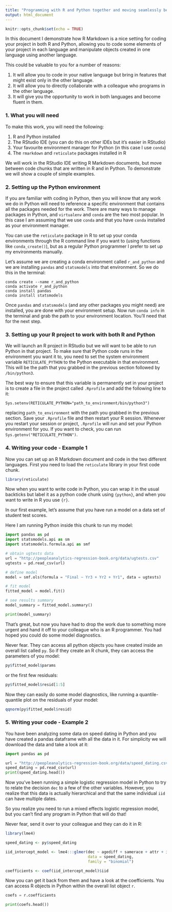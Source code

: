 ```yaml
---
title: "Programming with R and Python together and moving seamlessly between them in R Markdown"
output: html_document
---
```


```r
knitr::opts_chunk$set(echo = TRUE)
```

In this document I demonstrate how R Markdown is a nice setting for coding your project in both R and Python, allowing you to code some elements of your project in each language and manipulate objects created in one language using another language.

This could be valuable to you for a number of reasons:

1.  It will allow you to code in your native language but bring in features that might exist only in the other language.
2.  It will allow you to directly collaborate with a colleague who programs in the other language.
3.  It will give you the opportunity to work in both languages and become fluent in them.

### 1. What you will need

To make this work, you will need the following:

1.  R and Python installed
2.  The RStudio IDE (you can do this on other IDEs but it's easier in RStudio)
3.  Your favourite environment manager for Python (in this case I use `conda`)
4.  The `rmarkdown` and `reticulate` packages installed in R

We will work in the RStudio IDE writing R Markdown documents, but move between code chunks that are written in R and in Python.  To demonstrate we will show a couple of simple examples.

### 2. Setting up the Python environment

If you are familiar with coding in Python, then you will know that any work we do in Python will need to reference a specific environment that contains all the packages needed for the work.  There are many ways to manage packages in Python, and `virtualenv` and `conda` are the two most popular.  In this case I am assuming that we use `conda` and that you have `conda` installed as your environment manager.  

You can use the `reticulate` package in R to set up your conda environments through the R command line if you want to (using functions like `conda_create()`), but as a regular Python programmer I prefer to set up my environments manually.  

Let's assume we are creating a conda environment called `r_and_python` and we are installing `pandas` and `statsmodels` into that environment.  So we do this in the terminal:

```
conda create --name r_and_python
conda activate r_and_python
conda install pandas
conda install statsmodels
```

Once `pandas` and `statsmodels` (and any other packages you might need) are installed, you are done with your environment setup.  Now run `conda info` in the terminal and grab the path to your environment location.  You'll need that for the next step.


### 3. Setting up your R project to work with both R and Python

We will launch an R project in RStudio but we will want to be able to run Python in that project.  To make sure that Python code runs in the environment you want it to, you need to set the system environment variable `RETICULATE_PYTHON` to the Python executable in that environment.  This will be the path that you grabbed in the previous section followed by `/bin/python3`.

The best way to ensure that this variable is permanently set in your project is to create a file in the project called `.Rprofile` and add the following line to it:

```
Sys.setenv(RETICULATE_PYTHON="path_to_environment/bin/python3")
```

replacing `path_to_environment` with the path you grabbed in the previous section.  Save your `.Rprofile` file and then restart your R session.  Whenever you restart your session or project, `.Rprofile` will run and set your Python environment for you.  If you want to check, you can run `Sys.getenv("RETICULATE_PYTHON")`.


### 4. Writing your code - Example 1

Now you can set up an R Markdown document and code in the two different languages.  First you need to load the `reticulate` library in your first code chunk.

```r
library(reticulate)
```

Now when you want to write code in Python, you can wrap it in the usual backticks but label it as a python code chunk using `{python}`, and when you want to write in R you use `{r}`.

In our first example, let's assume that you have run a model on a data set of student test scores. 

Here I am running Python inside this chunk to run my model:

```python
import pandas as pd
import statsmodels.api as sm
import statsmodels.formula.api as smf

# obtain ugtests data
url = "http://peopleanalytics-regression-book.org/data/ugtests.csv"
ugtests = pd.read_csv(url)

# define model
model = smf.ols(formula = "Final ~ Yr3 + Yr2 + Yr1", data = ugtests)

# fit model
fitted_model = model.fit()

# see results summary
model_summary = fitted_model.summary()

print(model_summary)

```


That's great, but now you have had to drop the work due to something more urgent and hand it off to your colleague who is an R programmer.  You had hoped you could do some model diagnostics.

Never fear.  They can access all python objects you have created inside an overall list called `py`.  So if they create an R chunk, they can access the parameters of you model:  

```r
py$fitted_model$params
```

or the first few residuals:

```r
py$fitted_model$resid[1:5]
```

Now they can easily do some model diagnostics, like running a quantile-quantile plot on the residuals of your model:

```r
qqnorm(py$fitted_model$resid)

```


### 5. Writing your code - Example 2

You have been analyzing some data on speed dating in Python and you have created a pandas dataframe with all the data in it.  For simplicity we will download the data and take a look at it:

```python
import pandas as pd

url = "http://peopleanalytics-regression-book.org/data/speed_dating.csv"
speed_dating = pd.read_csv(url)
print(speed_dating.head())
```

Now you've been running a simple logistic regression model in Python to try to relate the decision `dec` to a few of the other variables.  However, you realize that this data is actually hierarchical and that the same individual `iid` can have multiple dates.

So you realize you need to run a mixed effects logistic regression model, but you can't find any program in Python that will do that!

Never fear, send it over to your colleague and they can do it in R:

```r
library(lme4)

speed_dating <- py$speed_dating

iid_intercept_model <- lme4:::glmer(dec ~ agediff + samerace + attr + intel + prob + (1 | iid),
                                    data = speed_dating,
                                    family = "binomial")

coefficients <- coef(iid_intercept_model)$iid

```


Now you can get it back from them and have a look at the coefficients.  You can access R objects in Python within the overall list object `r`.

```python
coefs = r.coefficients

print(coefs.head())

```





